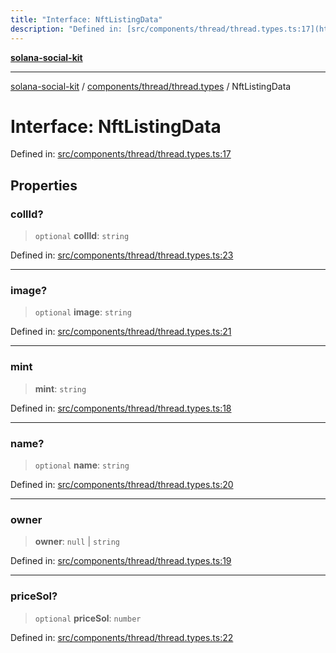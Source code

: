 ```yaml
---
title: "Interface: NftListingData"
description: "Defined in: [src/components/thread/thread.types.ts:17](https://github.com/SendArcade/solana-social-starter/blob/bd4b3556b8f469c27ebb06f4df65b3a36b43ba3b/src/components/thread/thread.types.ts#L17)"
---
```


[**solana-social-kit**](../../../../README.mdx)

***

[solana-social-kit](../../../../README.mdx) / [components/thread/thread.types](../README.mdx) / NftListingData

# Interface: NftListingData

Defined in: [src/components/thread/thread.types.ts:17](https://github.com/SendArcade/solana-social-starter/blob/bd4b3556b8f469c27ebb06f4df65b3a36b43ba3b/src/components/thread/thread.types.ts#L17)

## Properties

### collId?

> `optional` **collId**: `string`

Defined in: [src/components/thread/thread.types.ts:23](https://github.com/SendArcade/solana-social-starter/blob/bd4b3556b8f469c27ebb06f4df65b3a36b43ba3b/src/components/thread/thread.types.ts#L23)

***

### image?

> `optional` **image**: `string`

Defined in: [src/components/thread/thread.types.ts:21](https://github.com/SendArcade/solana-social-starter/blob/bd4b3556b8f469c27ebb06f4df65b3a36b43ba3b/src/components/thread/thread.types.ts#L21)

***

### mint

> **mint**: `string`

Defined in: [src/components/thread/thread.types.ts:18](https://github.com/SendArcade/solana-social-starter/blob/bd4b3556b8f469c27ebb06f4df65b3a36b43ba3b/src/components/thread/thread.types.ts#L18)

***

### name?

> `optional` **name**: `string`

Defined in: [src/components/thread/thread.types.ts:20](https://github.com/SendArcade/solana-social-starter/blob/bd4b3556b8f469c27ebb06f4df65b3a36b43ba3b/src/components/thread/thread.types.ts#L20)

***

### owner

> **owner**: `null` \| `string`

Defined in: [src/components/thread/thread.types.ts:19](https://github.com/SendArcade/solana-social-starter/blob/bd4b3556b8f469c27ebb06f4df65b3a36b43ba3b/src/components/thread/thread.types.ts#L19)

***

### priceSol?

> `optional` **priceSol**: `number`

Defined in: [src/components/thread/thread.types.ts:22](https://github.com/SendArcade/solana-social-starter/blob/bd4b3556b8f469c27ebb06f4df65b3a36b43ba3b/src/components/thread/thread.types.ts#L22)
